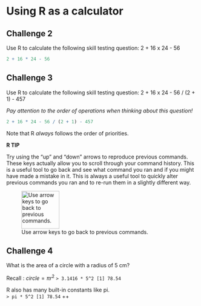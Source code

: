 # Using R as a calculator

## Challenge 2

Use R to calculate the following skill testing question: 2 + 16 x 24 -
56

```r
2 + 16 * 24 - 56
```


## Challenge 3

Use R to calculate the following skill testing question:
2 + 16 x 24 - 56 / (2 + 1) - 457

*Pay attention to the order of operations when thinking about this
question!*

```r
2 + 16 * 24 - 56 / (2 + 1) - 457
```

Note that R *always* follows the order of priorities.

**R TIP**

Try using the "up" and "down" arrows to reproduce previous commands.
These keys actually allow you to scroll through your command history.
This is a useful tool to go back and see what command you ran and if you
might have made a mistake in it. This is always a useful tool to quickly
alter previous commands you ran and to re-run them in a slightly
different way.

![Use arrow keys to go back to previous
commands.](//arrow_keys.png){width="100"}

## Challenge 4

What is the area of a circle with a radius of 5 cm?

Recall : ${circle = \pi r^2}$
`> 3.1416 * 5^2 [1] 78.54`\

R also has many built-in constants like pi.\
`> pi * 5^2 [1] 78.54` ++\